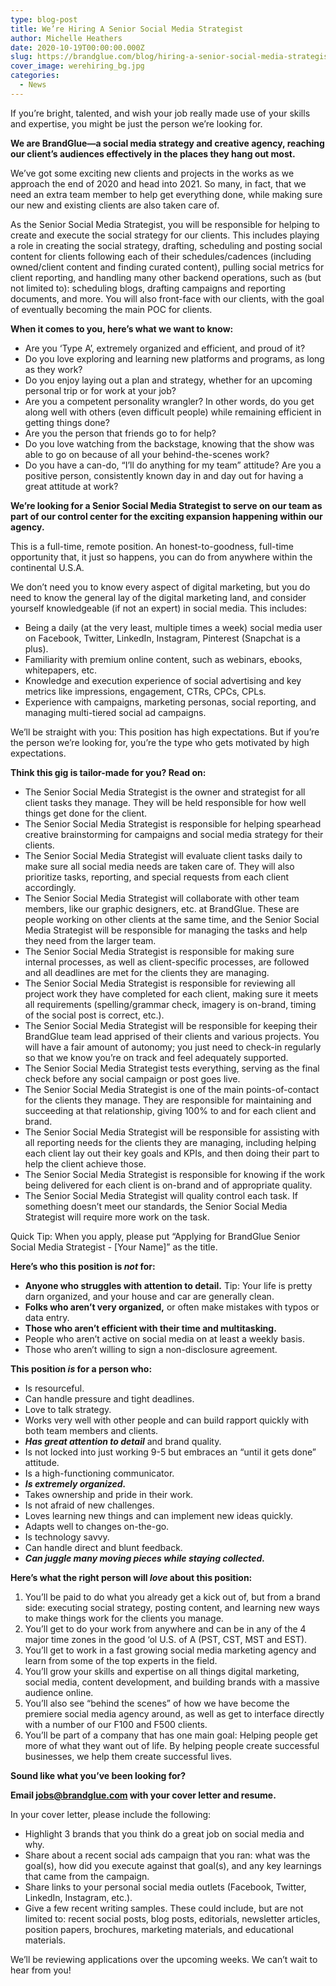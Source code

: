 ```yaml
---
type: blog-post
title: We’re Hiring A Senior Social Media Strategist
author: Michelle Heathers
date: 2020-10-19T00:00:00.000Z
slug: https://brandglue.com/blog/hiring-a-senior-social-media-strategist
cover_image: werehiring_bg.jpg
categories:
  - News
---
```

<!--StartFragment-->

If you’re bright, talented, and wish your job really made use of your skills and expertise, you might be just the person we’re looking for.

**We are BrandGlue—a social media strategy and creative agency, reaching our client’s audiences effectively in the places they hang out most.**

We’ve got some exciting new clients and projects in the works as we approach the end of 2020 and head into 2021. So many, in fact, that we need an extra team member to help get everything done, while making sure our new and existing clients are also taken care of.

As the Senior Social Media Strategist, you will be responsible for helping to create and execute the social strategy for our clients. This includes playing a role in creating the social strategy, drafting, scheduling and posting social content for clients following each of their schedules/cadences (including owned/client content and finding curated content), pulling social metrics for client reporting, and handling many other backend operations, such as (but not limited to): scheduling blogs, drafting campaigns and reporting documents, and more. You will also front-face with our clients, with the goal of eventually becoming the main POC for clients.

**When it comes to you, here’s what we want to know:**

* Are you ‘Type A’, extremely organized and efficient, and proud of it?
* Do you love exploring and learning new platforms and programs, as long as they work?
* Do you enjoy laying out a plan and strategy, whether for an upcoming personal trip or for work at your job?
* Are you a competent personality wrangler? In other words, do you get along well with others (even difficult people) while remaining efficient in getting things done?
* Are you the person that friends go to for help?
* Do you love watching from the backstage, knowing that the show was able to go on because of all your behind-the-scenes work?
* Do you have a can-do, “I’ll do anything for my team” attitude? Are you a positive person, consistently known day in and day out for having a great attitude at work?

**We’re looking for a Senior Social Media Strategist to serve on our team as part of our control center for the exciting expansion happening within our agency.**

This is a full-time, remote position. An honest-to-goodness, full-time opportunity that, it just so happens, you can do from anywhere within the continental U.S.A.

We don’t need you to know every aspect of digital marketing, but you do need to know the general lay of the digital marketing land, and consider yourself knowledgeable (if not an expert) in social media. This includes:

* Being a daily (at the very least, multiple times a week) social media user on Facebook, Twitter, LinkedIn, Instagram, Pinterest (Snapchat is a plus).
* Familiarity with premium online content, such as webinars, ebooks, whitepapers, etc.
* Knowledge and execution experience of social advertising and key metrics like impressions, engagement, CTRs, CPCs, CPLs.
* Experience with campaigns, marketing personas, social reporting, and managing multi-tiered social ad campaigns.

We’ll be straight with you: This position has high expectations. But if you’re the person we’re looking for, you’re the type who gets motivated by high expectations.

**Think this gig is tailor-made for you? Read on:**

* The Senior Social Media Strategist is the owner and strategist for all client tasks they manage. They will be held responsible for how well things get done for the client.
* The Senior Social Media Strategist is responsible for helping spearhead creative brainstorming for campaigns and social media strategy for their clients.
* The Senior Social Media Strategist will evaluate client tasks daily to make sure all social media needs are taken care of. They will also prioritize tasks, reporting, and special requests from each client accordingly.
* The Senior Social Media Strategist will collaborate with other team members, like our graphic designers, etc. at BrandGlue. These are people working on other clients at the same time, and the Senior Social Media Strategist will be responsible for managing the tasks and help they need from the larger team.
* The Senior Social Media Strategist is responsible for making sure internal processes, as well as client-specific processes, are followed and all deadlines are met for the clients they are managing.
* The Senior Social Media Strategist is responsible for reviewing all project work they have completed for each client, making sure it meets all requirements (spelling/grammar check, imagery is on-brand, timing of the social post is correct, etc.).
* The Senior Social Media Strategist will be responsible for keeping their BrandGlue team lead apprised of their clients and various projects. You will have a fair amount of autonomy; you just need to check-in regularly so that we know you’re on track and feel adequately supported.
* The Senior Social Media Strategist tests everything, serving as the final check before any social campaign or post goes live.
* The Senior Social Media Strategist is one of the main points-of-contact for the clients they manage. They are responsible for maintaining and succeeding at that relationship, giving 100% to and for each client and brand.
* The Senior Social Media Strategist will be responsible for assisting with all reporting needs for the clients they are managing, including helping each client lay out their key goals and KPIs, and then doing their part to help the client achieve those.
* The Senior Social Media Strategist is responsible for knowing if the work being delivered for each client is on-brand and of appropriate quality.
* The Senior Social Media Strategist will quality control each task. If something doesn’t meet our standards, the Senior Social Media Strategist will require more work on the task.

Quick Tip: When you apply, please put “Applying for BrandGlue Senior Social Media Strategist - \[Your Name]” as the title.

**Here’s who this position is *not* for:**

* **Anyone who struggles with attention to detail.** Tip: Your life is pretty darn organized, and your house and car are generally clean.
* **Folks who aren’t very organized,** or often make mistakes with typos or data entry.
* **Those who aren’t efficient with their time and multitasking.**
* People who aren’t active on social media on at least a weekly basis.
* Those who aren’t willing to sign a non-disclosure agreement.

**This position *is* for a person who:**

* Is resourceful.
* Can handle pressure and tight deadlines.
* Love to talk strategy.
* Works very well with other people and can build rapport quickly with both team members and clients.
* ***Has great attention to detail*** and brand quality.
* Is not locked into just working 9-5 but embraces an “until it gets done” attitude.
* Is a high-functioning communicator.
* ***Is extremely organized.***
* Takes ownership and pride in their work.
* Is not afraid of new challenges.
* Loves learning new things and can implement new ideas quickly.
* Adapts well to changes on-the-go.
* Is technology savvy.
* Can handle direct and blunt feedback.
* ***Can juggle many moving pieces while staying collected.***

**Here’s what the right person will *love* about this position:**

1. You’ll be paid to do what you already get a kick out of, but from a brand side: executing social strategy, posting content, and learning new ways to make things work for the clients you manage.
2. You’ll get to do your work from anywhere and can be in any of the 4 major time zones in the good ‘ol U.S. of A (PST, CST, MST and EST).
3. You’ll get to work in a fast growing social media marketing agency and learn from some of the top experts in the field.
4. You’ll grow your skills and expertise on all things digital marketing, social media, content development, and building brands with a massive audience online.
5. You’ll also see “behind the scenes” of how we have become the premiere social media agency around, as well as get to interface directly with a number of our F100 and F500 clients.
6. You’ll be part of a company that has one main goal: Helping people get more of what they want out of life. By helping people create successful businesses, we help them create successful lives.

**Sound like what you’ve been looking for?**

**Email [jobs@brandglue.com](mailto:jobs@brandglue.com) with your cover letter and resume.** 

In your cover letter, please include the following:

* Highlight 3 brands that you think do a great job on social media and why.
* Share about a recent social ads campaign that you ran: what was the goal(s), how did you execute against that goal(s), and any key learnings that came from the campaign.
* Share links to your personal social media outlets (Facebook, Twitter, LinkedIn, Instagram, etc.).
* Give a few recent writing samples. These could include, but are not limited to: recent social posts, blog posts, editorials, newsletter articles, position papers, brochures, marketing materials, and educational materials.

We’ll be reviewing applications over the upcoming weeks. We can’t wait to hear from you!

<!--EndFragment-->